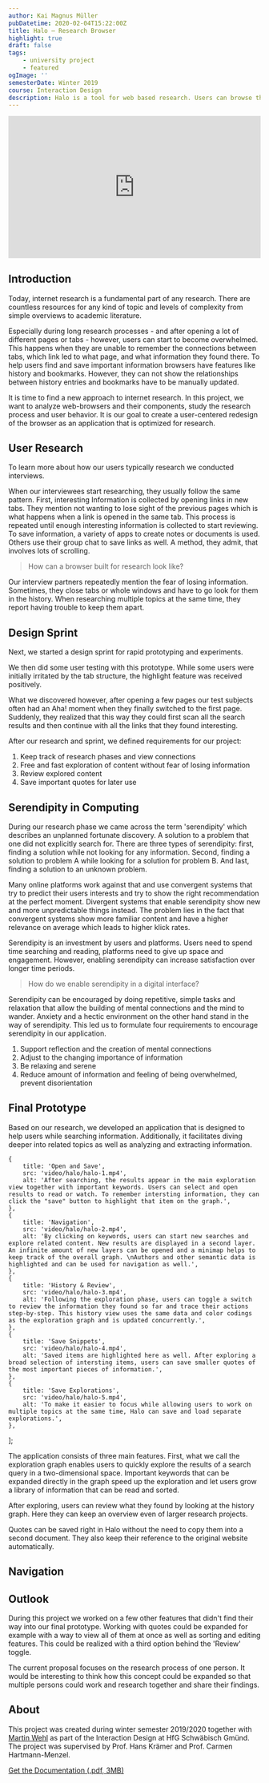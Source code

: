 ```yaml
---
author: Kai Magnus Müller
pubDatetime: 2020-02-04T15:22:00Z
title: Halo – Research Browser
highlight: true
draft: false
tags:
    - university project
    - featured
ogImage: ''
semesterDate: Winter 2019
course: Interaction Design
description: Halo is a tool for web based research. Users can browse the web with a newly designed radial interface using semantic connections. A history lets users review research sessions so they can focus on exploring while not having to worry about losing information.
---
```



<div style="padding:56.25% 0 0 0;position:relative;">
	<iframe
		src="https://player.vimeo.com/video/802828920?h=89c131a80b&amp;badge=0&amp;autopause=0&amp;player_id=0&amp;app_id=58479"
		frameborder="0"
		allow="autoplay; fullscreen; picture-in-picture"
		allowfullscreen
		style="position:absolute;top:0;left:0;width:100%;height:100%;"
		title="Halo"></iframe>
</div>
<script src="https://player.vimeo.com/api/player.js"></script>

## Introduction

Today, internet research is a fundamental part of any research. There are countless resources for any kind of topic and levels of complexity from simple overviews to academic literature.

Especially during long research processes - and after opening a lot of different pages or tabs - however, users can start to become overwhelmed. This happens when they are unable to remember the connections between tabs, which link led to what page, and what information they found there. To help users find and save important information browsers have features like history and bookmarks. However, they can not show the relationships between history entries and bookmarks have to be manually updated.

It is time to find a new approach to internet research. In this project, we want to analyze web-browsers and their components, study the research process and user behavior. It is our goal to create a user-centered redesign of the browser as an application that is optimized for research.

## User Research

To learn more about how our users typically research we conducted interviews.

When our interviewees start researching, they usually follow the same pattern. First, interesting Information is collected by opening links in new tabs. They mention not wanting to lose sight of the previous pages which is what happens when a link is opened in the same tab. This process is repeated until enough interesting information is collected to start reviewing. To save information, a variety of apps to create notes or documents is used. Others use their group chat to save links as well. A method, they admit, that involves lots of scrolling.

> How can a browser built for research look like?

Our interview partners repeatedly mention the fear of losing information. Sometimes, they close tabs or whole windows and have to go look for them in the history. When researching multiple topics at the same time, they report having trouble to keep them apart.

## Design Sprint

Next, we started a design sprint for rapid prototyping and experiments.

<Figure
	alt="First prototype based on our initial interviews and research. Links are opened in descending order in the background and highlighted content can be saved in the right sidebar."
	src="/video/halo/halo_browser_prototype.mp4"
	type="video"
	aspectRatio="16/10"></Figure>

We then did some user testing with this prototype. While some users were initially irritated by the tab structure, the highlight feature was received positively.

What we discovered however, after opening a few pages our test subjects often had an Aha! moment when they finally switched to the first page. Suddenly, they realized that this way they could first scan all the search results and then continue with all the links that they found interesting.

After our research and sprint, we defined requirements for our project:

1. Keep track of research phases and view connections
2. Free and fast exploration of content without fear of losing information
3. Review explored content
4. Save important quotes for later use

## Serendipity in Computing

During our research phase we came across the term 'serendipity' which describes an unplanned fortunate discovery. A solution to a problem that one did not explicitly search for. There are three types of serendipity: first, finding a solution while not looking for any information. Second, finding a solution to problem A while looking for a solution for problem B. And last, finding a solution to an unknown problem.

Many online platforms work against that and use convergent systems that try to predict their users interests and try to show the right recommendation at the perfect moment. Divergent systems that enable serendipity show new and more unpredictable things instead. The problem lies in the fact that convergent systems show more familiar content and have a higher relevance on average which leads to higher klick rates.

Serendipity is an investment by users and platforms. Users need to spend time searching and reading, platforms need to give up space and engagement. However, enabling serendipity can increase satisfaction over longer time periods.

> How do we enable serendipity in a digital interface?

Serendipity can be encouraged by doing repetitive, simple tasks and relaxation that allow the building of mental connections and the mind to wander. Anxiety and a hectic environment on the other hand stand in the way of serendipity. This led us to formulate four requirements to encourage serendipity in our application.

1. Support reflection and the creation of mental connections
2. Adjust to the changing importance of information
3. Be relaxing and serene
4. Reduce amount of information and feeling of being overwhelmed, prevent disorientation

## Final Prototype

Based on our research, we developed an application that is designed to help users while searching information. Additionally, it facilitates diving deeper into related topics as well as analyzing and extracting information.

	{
		title: 'Open and Save',
		src: 'video/halo/halo-1.mp4',
		alt: 'After searching, the results appear in the main exploration view together with important keywords. Users can select and open results to read or watch. To remember intersting information, they can click the "save" button to highlight that item on the graph.',
	},
	{
		title: 'Navigation',
		src: 'video/halo/halo-2.mp4',
		alt: 'By clicking on keywords, users can start new searches and explore related content. New results are displayed in a second layer. An infinite amount of new layers can be opened and a minimap helps to keep track of the overall graph. \nAuthors and other semantic data is highlighted and can be used for navigation as well.',
	},
	{
		title: 'History & Review',
		src: 'video/halo/halo-3.mp4',
		alt: 'Following the exploration phase, users can toggle a switch to review the information they found so far and trace their actions step-by-step. This history view uses the same data and color codings as the exploration graph and is updated concurrently.',
	},
	{
		title: 'Save Snippets',
		src: 'video/halo/halo-4.mp4',
		alt: 'Saved items are highlighted here as well. After exploring a broad selection of intersting items, users can save smaller quotes of the most important pieces of information.',
	},
	{
		title: 'Save Explorations',
		src: 'video/halo/halo-5.mp4',
		alt: 'To make it easier to focus while allowing users to work on multiple topics at the same time, Halo can save and load separate explorations.',
	},
];

<UseCase client:visible srcSet={_srcSet2} aspectRatio="16/9"></UseCase>

The application consists of three main features. First, what we call the exploration graph enables users to quickly explore the results of a search query in a two-dimensional space. Important keywords that can be expanded directly in the graph speed up the exploration and let users grow a library of information that can be read and sorted.

After exploring, users can review what they found by looking at the history graph. Here they can keep an overview even of larger research projects.

Quotes can be saved right in Halo without the need to copy them into a second document. They also keep their reference to the original website automatically.

## Navigation

<Figure
	alt="Users can use the exploration graph to expand keywords and dive deeper into interesting topics."
	src="/video/halo/halo-navigation.mp4"
	type="video"
	aspectRatio="16/10"></Figure>

## Outlook

During this project we worked on a few other features that didn't find their way into our final prototype. Working with quotes could be expanded for example with a way to view all of them at once as well as sorting and editing features. This could be realized with a third option behind the 'Review' toggle.

The current proposal focuses on the research process of one person. It would be interesting to think how this concept could be expanded so that multiple persons could work and research together and share their findings.

## About

This project was created during winter semester 2019/2020 together with [Martin Wehl](http://www.martinwehl.de) as part of the Interaction Design at HfG Schwäbisch Gmünd. The project was supervised by Prof. Hans Krämer and Prof. Carmen Hartmann-Menzel.

[Get the Documentation (.pdf, 3MB)][Doc]

[Doc]: https://www.cdn.kaimagnus.de/portfolio/docs/Halo_Dokumentation.pdf
